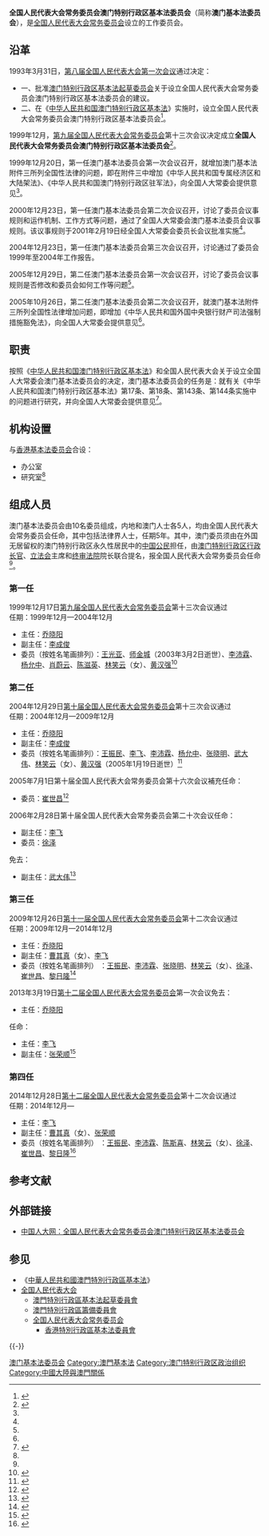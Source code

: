 {{Infobox PRCG
|机构名称 = 全国人民代表大会常务委员会<br />澳门特别行政区基本法委员会
|标志1 = National Emblem of the People's Republic of China.svg
|标志1说明 = [[s:中华人民共和国国徽法|国徽法]]第六条第二项规定：全国人大常委会工作委员会的印章应当刻有[[中华人民共和国国徽|国徽]]图案。
|职位1 = 主任
|人员1 = [[沈春耀|沈春耀]]
|职位2 = 副主任
|人员2 = [[曹其真|曹其真]]{{wrap}}[[张勇|张勇]]
|人数2 = 2
|成立时间 = 1999年
|上级机构 = [[全国人民代表大会常务委员会|全国人民代表大会常务委员会]]
|机构类型 = 全国人大会常委会工作委员会
|行政级别 = 正部级
|地址1 = [[北京市|北京市]][[西城区|西城区]][[前门西大街|前门西大街]]1号[[全国人大机关办公楼|全国人大机关办公楼]]
}}
'''全国人民代表大会常务委员会澳门特别行政区基本法委员会'''（简称'''澳门基本法委员会'''），是[[全国人民代表大会常务委员会|全国人民代表大会常务委员会]]设立的工作委员会。

==沿革==
1993年3月31日，[[第八届全国人民代表大会第一次会议|第八届全国人民代表大会第一次会议]]通过决定：
*一、批准[[澳门特别行政区基本法起草委员会|澳门特别行政区基本法起草委员会]]关于设立全国人民代表大会常务委员会澳门特别行政区基本法委员会的建议。
*二、在《[[中华人民共和国澳门特别行政区基本法|中华人民共和国澳门特别行政区基本法]]》实施时，设立全国人民代表大会常务委员会澳门特别行政区基本法委员会<ref>{{Cite web |url = http://www.zlb.gov.cn/2014-07/21/c_126778221.htm |title = 全国人民代表大会关于批准澳门特别行政区 基本法起草委员会关于设立全国人民代表大会常务委员会澳门特别行政区基本法委员会的建议的决定 |author =  |date = 2014-07-21 |publisher = 中央人民政府驻澳门特别行政区联络办公室 |language =  |accessdate =  |quote =  |archive-date = 2018-02-22 |archive-url = https://web.archive.org/web/20180222043650/http://www.zlb.gov.cn/2014-07/21/c_126778221.htm |dead-url = no }}</ref>。

1999年12月，[[第九届全国人民代表大会常务委员会|第九届全国人民代表大会常务委员会]]第十三次会议决定成立'''全国人民代表大会常务委员会澳门特别行政区基本法委员会'''<ref>{{Cite web |url = http://www.npc.gov.cn/npc/bmzz/aomen/node_1780.htm |title = 委员会历史 |author =  |date =  |publisher = 全国人民代表大会常务委员会澳门特别行政区基本法委员会 |language =  |accessdate = 2018-02-21 |quote =  |archive-url = https://web.archive.org/web/20171019000909/http://www.npc.gov.cn/npc/bmzz/aomen/node_1780.htm |archive-date = 2017-10-19 |dead-url = yes }}</ref>。

1999年12月20日，第一任澳门基本法委员会第一次会议召开，就增加澳门基本法附件三所列全国性法律的问题，即在附件三中增加《中华人民共和国专属经济区和大陆架法》、《中华人民共和国澳门特别行政区驻军法》，向全国人大常委会提供意见<ref name=zhize/>。

2000年12月23日，第一任澳门基本法委员会第二次会议召开，讨论了委员会议事规则和运作机制、工作方式等问题，通过了全国人大常委会澳门基本法委员会议事规则。该议事规则于2001年2月19日经全国人大常委会委员长会议批准实施<ref name=zhize/>。

2004年12月23日，第一任澳门基本法委员会第三次会议召开，讨论通过了委员会1999年至2004年工作报告。

2005年12月29日，第二任澳门基本法委员会第一次会议召开，讨论了委员会议事规则是否修改和委员会如何工作等问题<ref name=zhize/>。

2005年10月26日，第二任澳门基本法委员会第二次会议召开，就澳门基本法附件三所列全国性法律增加问题，即增加《中华人民共和国外国中央银行财产司法强制措施豁免法》，向全国人大常委会提供意见<ref name=zhize/>。

==职责==
按照《[[中华人民共和国澳门特别行政区基本法|中华人民共和国澳门特别行政区基本法]]》和全国人民代表大会关于设立全国人大常委会澳门基本法委员会的决定，澳门基本法委员会的任务是：就有关《中华人民共和国澳门特别行政区基本法》第17条、第18条、第143条、第144条实施中的问题进行研究，并向全国人大常委会提供意见<ref name=zhize>{{Cite web  |url =http://www.npc.gov.cn/npc/bmzz/aomen/node_1778.htm  |title =委员会职责  |author =  |date =  |publisher =全国人民代表大会常务委员会澳门特别行政区基本法委员会  |language =  |accessdate =2018-02-21  |quote =  |archive-url =https://web.archive.org/web/20171018234222/http://www.npc.gov.cn/npc/bmzz/aomen/node_1778.htm  |archive-date =2017-10-18  |dead-url =yes  }}</ref>。

==机构设置==
与[[全国人民代表大会常务委员会香港特别行政区基本法委员会|香港基本法委员会]]合设：
*办公室
*研究室<ref name=zhize/>

== 组成人员 ==
澳门基本法委员会由10名委员组成，内地和澳门人士各5人，均由全国人民代表大会常务委员会任命，其中包括法律界人士，任期5年。其中，澳门委员须由在外国无居留权的澳门特别行政区永久性居民中的[[中国公民|中国公民]]担任，由[[澳门特别行政区行政长官|澳门特别行政区行政长官]]、[[澳门特别行政区立法会|立法会]]主席和[[澳门特别行政区终审法院|终审法院]]院长联合提名，报全国人民代表大会常务委员会任命<ref name=zhize/>。

===第一任===
1999年12月17日[[第九届全国人民代表大会常务委员会|第九届全国人民代表大会常务委员会]]第十三次会议通过<br />
任期：1999年12月—2004年12月

*主任：[[乔晓阳|乔晓阳]]
*副主任：[[李成俊|李成俊]]
*委员（按姓名笔画排列）：[[王光亚|王光亚]]、[[师金城|师金城]]（2003年3月2日逝世）、[[李沛霖|李沛霖]]、[[杨允中|杨允中]]、[[肖蔚云|肖蔚云]]、[[陈滋英|陈滋英]]、[[林笑云|林笑云]]（女）、[[黄汉强|黄汉强]]<ref>{{Cite web |url = http://www.people.com.cn/rmrb/199912/18/newfiles/wzb_19991218001041_4.html |title = 全国人大常委会澳门特区基本法委员会组成人员名单 |author =  |date =  |publisher = 人民日报1999年12月18日，第4版 |language =  |accessdate =  |quote =  |archive-date = 2018年2月22日 |archive-url = https://web.archive.org/web/20180222043946/http://www.people.com.cn/rmrb/199912/18/newfiles/wzb_19991218001041_4.html |dead-url = no }}</ref>

===第二任===
2004年12月29日[[第十届全国人民代表大会常务委员会|第十届全国人民代表大会常务委员会]]第十三次会议通过<br />
任期：2004年12月—2009年12月

*主任：[[乔晓阳|乔晓阳]]
*副主任：[[李成俊|李成俊]]
*委员（按姓名笔画排列）：[[王振民|王振民]]、[[李飞_(官员)|李飞]]、[[李沛霖|李沛霖]]、[[杨允中|杨允中]]、[[张晓明|张晓明]]、[[武大伟|武大伟]]、[[林笑云|林笑云]]（女）、[[黄汉强|黄汉强]]（2005年1月19日逝世）<ref>{{Cite web |url =http://news.enorth.com.cn/system/2004/12/29/000934675.shtml  |title =人大通过澳门特区基本法委员会组成人员名单  |author =  |date =2004-12-29 |publisher = 北方网 |language =  |accessdate =  |quote =  }}</ref>

2005年7月1日第十届全国人民代表大会常务委员会第十六次会议補充任命：
*委员：[[崔世昌|崔世昌]]<ref>{{Cite web  |url =http://www.npc.gov.cn/wxzl/gongbao/2005-08/02/content_5341679.htm  |title =全国人民代表大会常务委员会补充任命名单（2005年7月1日）  |author =  |date =2005-07-01  |publisher =中国人大网  |language =  |accessdate =  |quote =  |archive-date =2018-02-22  |archive-url =https://web.archive.org/web/20180222043951/http://www.npc.gov.cn/wxzl/gongbao/2005-08/02/content_5341679.htm  |dead-url =no  }}</ref>

2006年2月28日第十届全国人民代表大会常务委员会第二十次会议任命：
*副主任：[[李飞_(官员)|李飞]]
*委员：[[徐泽|徐泽]]

免去：
*副主任：[[武大伟|武大伟]]<ref>{{Cite web|url =  http://www.npc.gov.cn/npc/xinwen/xjrm/qgrd/2006-02/28/content_345426.htm|title =  全国人民代表大会常务委员会任免名单|author =  |date =  2006-02-28|publisher =  中国人大网|language =  |accessdate =  |quote =  |archive-url =  https://web.archive.org/web/20180222043735/http://www.npc.gov.cn/npc/xinwen/xjrm/qgrd/2006-02/28/content_345426.htm|archive-date =  2018-02-22|dead-url =  yes}}</ref>

===第三任===
2009年12月26日[[第十一届全国人民代表大会常务委员会|第十一届全国人民代表大会常务委员会]]第十二次会议通过<br />
任期：2009年12月—2014年12月

*主任：[[乔晓阳|乔晓阳]]
*副主任：[[曹其真|曹其真]]（女）、[[李飞_(官员)|李飞]]
*委员（按姓名笔画排列） ：[[王振民|王振民]]、[[李沛霖|李沛霖]]、[[张晓明|张晓明]]、[[林笑云|林笑云]]（女）、[[徐泽|徐泽]]、[[崔世昌|崔世昌]]、[[黎日隆|黎日隆]]<ref>{{cite news|title=全国人民代表大会常务委员会澳门特别行政区基本法委员会组成人员名单（2009年12月26日第十一届全国人民代表大会常务委员会第十二次会议通过）|url=http://www.npc.gov.cn/npc/xinwen/xjrm/qgrd/2009-12/26/content_1533318.htm|date=2009-12-26|newspaper=中国人大网|access-date=2018年2月21日|archive-url=https://web.archive.org/web/20180222043953/http://www.npc.gov.cn/npc/xinwen/xjrm/qgrd/2009-12/26/content_1533318.htm|archive-date=2018年2月22日|dead-url=yes}}</ref>

2013年3月19日[[第十二届全国人民代表大会常务委员会|第十二届全国人民代表大会常务委员会]]第一次会议免去：
*主任：[[乔晓阳|乔晓阳]]

任命：
*主任：[[李飞_(官员)|李飞]]
*副主任：[[张荣顺|张荣顺]]<ref>{{Cite web |url = http://www.npc.gov.cn/npc/xinwen/xjrm/2013-03/20/content_1789625.htm |title = 全国人大常委会任免名单 |author =  |date = 2013-03-20 |publisher = 中国人大网 |language =  |accessdate =  |quote =  |archive-url = https://web.archive.org/web/20180222043837/http://www.npc.gov.cn/npc/xinwen/xjrm/2013-03/20/content_1789625.htm |archive-date = 2018-02-22 |dead-url = yes }}</ref>

===第四任===
2014年12月28日[[第十二届全国人民代表大会常务委员会|第十二届全国人民代表大会常务委员会]]第十二次会议通过<br />
任期：2014年12月—

*主任：[[李飞_(官员)|李飞]]
*副主任：[[曹其真|曹其真]]（女）、[[张荣顺|张荣顺]]
*委员（按姓名笔画排列） ：[[王振民|王振民]]、[[李沛霖|李沛霖]]、[[陈斯喜|陈斯喜]]、[[林笑云|林笑云]]（女）、[[徐泽|徐泽]]、[[崔世昌|崔世昌]]、[[黎日隆|黎日隆]]<ref>{{cite news|title=全国人民代表大会常务委员会澳门特别行政区基本法委员会组成人员名单（2014年12月28日第十二届全国人民代表大会常务委员会第十二次会议通过）|url=http://www.npc.gov.cn/npc/xinwen/2014-12/29/content_1891940.htm|date=2014-12-29|newspaper=中国人大网|access-date=2018年2月21日|archive-url=https://web.archive.org/web/20180222043948/http://www.npc.gov.cn/npc/xinwen/2014-12/29/content_1891940.htm|archive-date=2018年2月22日|dead-url=yes}}</ref>

==参考文献==
{{Reflist}}

== 外部链接 ==
* [https://web.archive.org/web/20110422065520/http://www.npc.gov.cn/npc/bmzz/aomen/node_1776.htm 中国人大网：全国人民代表大会常务委员会澳门特别行政区基本法委员会]

== 参见 ==
{{Portal|中华人民共和国|法律|澳门}}
* 《[[中華人民共和國澳門特別行政區基本法|中華人民共和國澳門特別行政區基本法]]》
* [[全国人民代表大会|全国人民代表大会]]
** [[澳門特別行政區基本法起草委員會|澳門特別行政區基本法起草委員會]]
** [[澳門特別行政區籌備委員會|澳門特別行政區籌備委員會]]
** [[全国人民代表大会常务委员会|全国人民代表大会常务委员会]]
*** [[全国人民代表大会常务委员会香港特别行政区基本法委员会|香港特別行政區基本法委員會]]

{{-}}
{{NPC}}
[[Category:澳门基本法委员会|]]
[[Category:澳門基本法|Category:澳門基本法]]
[[Category:澳门特别行政区政治组织|Category:澳门特别行政区政治组织]]
[[Category:中國大陸與澳門關係|Category:中國大陸與澳門關係]]